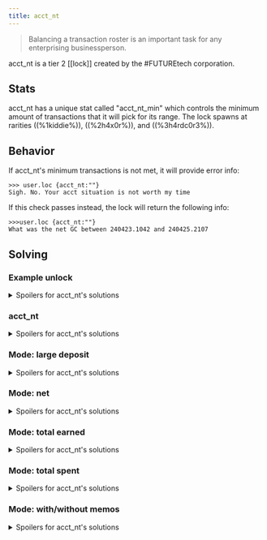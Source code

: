```yaml
---
title: acct_nt
---
```


> Balancing a transaction roster is an important task for any enterprising businessperson.

acct_nt is a tier 2 [[lock]] created by the #FUTUREtech corporation.

## Stats

acct_nt has a unique stat called "acct_nt_min" which controls the minimum amount of transactions that it will pick for its range. The lock spawns at rarities ((%1kiddie%)), ((%2h4x0r%)), and ((%3h4rdc0r3%)).

## Behavior

If acct_nt's minimum transactions is not met, it will provide error info:

```
>>> user.loc {acct_nt:""}
Sigh. No. Your acct situation is not worth my time
```

If this check passes instead, the lock will return the following info:

```
>>>user.loc {acct_nt:""}
What was the net GC between 240423.1042 and 240425.2107
```

## Solving

### Example unlock

<details>
  <summary>Spoilers for acct_nt's solutions</summary>

```
>>user.loc {acct_nt:"2B520MGC"}
WARNING: BINMAT security shell inactive. Intelligent defense system offline.
LOCK_UNLOCKED
System beta breached.
Connection terminated.
```

</details>

### acct_nt

<details>
<summary>Spoilers for acct_nt's solutions </summary>

Depending on the mode acct_nt is in, "large deposit", "net", "total earned/total spent (with/without memos)", a different approach may be required. A check of [[accts.transactions]] is needed to find the correct answer. Since acct_nt is only minute precise, it may be needed to add/subtract transaction amounts in order to get a correct solve.

</details>

### Mode: large deposit

<details>
<summary>Spoilers for acct_nt's solutions </summary>

Find the deposit that acct_nt asks for and provide it as the acct_nt argument. It may be a bit off from the timestamp.

</details>

### Mode: net

<details>
<summary>Spoilers for acct_nt's solutions </summary>

Add up all the transactions between the two timestamps, with incoming transactions being positive and outgoing transactions being negative. The actual starting and ending timestamps may be incorrect by up to one minute.

</details>

### Mode: total earned

<details>
<summary>Spoilers for acct_nt's solutions </summary>

Look at the timestamps that acct_nt gives you, and add up all the transactions where you gained money from the starting timestamp to the end. The actual starting and ending timestamps may be a bit off from what acct_nt gives you.

</details>

### Mode: total spent

<details>
<summary>Spoilers for acct_nt's solutions </summary>

Add up all the outgoing transactions between the two timestamps. The actual starting and ending timestamps may be incorrect by up to one minute.

</details>

### Mode: with/without memos

<details>
<summary>Spoilers for acct_nt's solutions </summary>

With or without memos indicates whether or not if you should consider transactions with memos. If it says with memos, make sure the transactions have memos before adding them, otherwise ignore them.
Memos are a little message that can be sent with a transaction. It displays as memo: "message here" in [[accts.transactions]].

</details>
